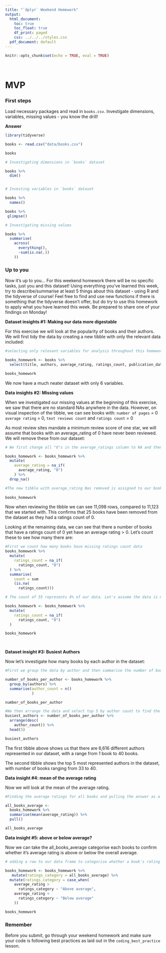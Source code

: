 ```yaml
---
title: "`dplyr` Weekend Homework"
output:
  html_document:
    toc: true
    toc_float: true
    df_print: paged
    css: ../../../styles.css
  pdf_document: default
---
```


```r
knitr::opts_chunk$set(echo = TRUE, eval = TRUE)
```
<br>

# MVP

### First steps

Load necessary packages and read in `books.csv`. Investigate dimensions, variables, missing values - you know the drill!

__Answer__

```r
library(tidyverse)
```
```r
books <- read.csv("data/books.csv")

books
```

```r
# Investigating dimensions in `books` dataset

books %>% 
  dim()


# Investing variables in `books` dataset

books %>% 
  names()

books %>% 
 glimpse()

# Investigating missing values

books %>% 
  summarise(
    across(
      everything(),
      ~sum(is.na(.))
    ))

```


### Up to you

Now it's up to you... For this weekend homework there will be no specific tasks, just you and this dataset! Using everything you've learned this week, try to describe/summarise at least 5 things about this dataset - using R and the tidyverse of course! Feel free to find and use new functions if there is something that the tidyverse doesn't offer, but do try to use this homework to apply what you have learned this week. Be prepared to share one of your findings on Monday!

__Dataset insights #1: Making our data more digestable__

For this exercise we will look at the popularity of books and their authors. We will first tidy the data by creating a new tibble with only the relevant data included:

```r
#selecting only relevant variables for analysis throughout this homework assignment

books_homework <- books %>% 
  select(title, authors, average_rating, ratings_count, publication_date)

books_homework
```
We now have a much neater dataset with only 6 variables.


__Data insights #2: Missing values__

When we investigated our missing values at the beginning of this exercise, we saw that there are no standard NAs anywhere in the data. However, on visual inspection of the tibble, we can see books with:
`number of pages` = 0
`average rating` = 0,
`text reviews count` and 
`ratings count` = 0

As most review sites mandate a minimum review score of one star, we will assume that books with an average_rating of 0 have never been reviewed. We will remove these from our dataset:

```r

# We first change all "0"s in the average_ratings column to NA and then remove them by using the drop_na function

books_homework <- books_homework %>% 
  mutate(
    average_rating = na_if(
      average_rating, "0")
    ) %>%
  drop_na()

#The new tibble with average_rating Nas removed is assigned to our books_homework variable
  
books_homework

```

Now when reviewing the tibble we can see 11,098 rows, compared to 11,123 that we started with. This confirms that 25 books have been removed from the dataset as they had a ratings count of 0.

Looking at the remaining data, we can see that there a number of books that have a ratings count of 0 yet have an average rating > 0. Let's count these to see how many there are:

```r

#First we count how many books have missing ratings count data
books_homework %>% 
  mutate(
    ratings_count = na_if(
      ratings_count, "0")
  ) %>%
  summarise(
    count = sum
    (is.na(
      ratings_count)))

# The count of 55 represents 4% of our data. Let's assume the data is missing in error and convert our '0's in the ratings_count column to NAs

books_homework <- books_homework %>% 
  mutate(
    ratings_count = na_if(
      ratings_count, "0")
  )

books_homework

  
```

__Dataset insight #3: Busiest Authors__

Now let's investigate how many books by each author in the dataset:

```r

#First we group the data by author and then summarise the number of books per author

number_of_books_per_author <- books_homework %>% 
  group_by(authors) %>% 
  summarise(author_count = n()
            )

number_of_books_per_author

#We then arrange the data and select top 5 by author count to find the top 5 most represented authors:
busiest_authors <- number_of_books_per_author %>% 
  arrange(desc(
    author_count)) %>% 
  head(5)

busiest_authors


```
The first tibble above shows us that there are 6,616 different authors represented in our dataset, with a range from 1 book to 40 books. 

The second tibble shows the top 5 most represented authors in the dataset, with number of books ranging from 33 to 40. 

__Data insight #4: mean of the average rating__ 

Now we will look at the mean of the average rating. 

```r

#Finding the average ratings for all books and pulling the answer as a number

all_books_average <-
  books_homework %>% 
  summarise(mean(average_rating)) %>% 
  pull()

all_books_average

```

__Data insight #5: above or below average?__

Now we can take the all_books_average categorise each books to confirm whether it's average rating is above or below the overall average. 

```r

# adding a row to our data frame to categorise whether a book's rating is above or below average

books_homework <- books_homework %>% 
   mutate(ratings_category = all_books_average) %>% 
  mutate(ratings_category = case_when(
    average_rating > 
      ratings_category ~ "Above average",
    average_rating < 
      ratings_category ~ "Below average"
    ))

books_homework

```


### Remember

Before you submit, go through your weekend homework and make sure your code is following best practices as laid out in the `coding_best_practice` lesson.